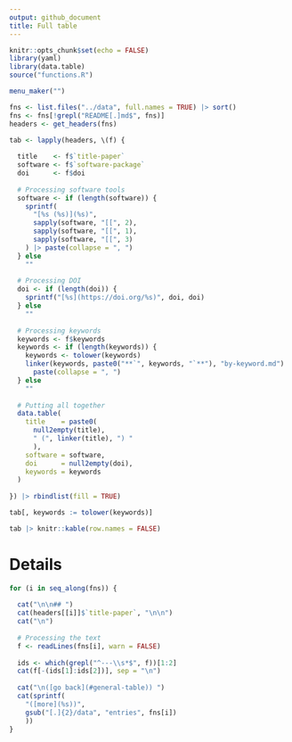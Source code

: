 ```yaml
---
output: github_document
title: Full table
---
```


```r
knitr::opts_chunk$set(echo = FALSE)
library(yaml)
library(data.table)
source("functions.R")
```

```r
menu_maker("")
```


```r
fns <- list.files("../data", full.names = TRUE) |> sort()
fns <- fns[!grepl("README[.]md$", fns)]
headers <- get_headers(fns)
```

```r
tab <- lapply(headers, \(f) {
  
  title    <- f$`title-paper`
  software <- f$`software-package`
  doi      <- f$doi
  
  # Processing software tools
  software <- if (length(software)) {
    sprintf(
      "[%s (%s)](%s)",
      sapply(software, "[[", 2),
      sapply(software, "[[", 1),
      sapply(software, "[[", 3)
    ) |> paste(collapse = ", ")
  } else
    ""
  
  # Processing DOI
  doi <- if (length(doi)) {
    sprintf("[%s](https://doi.org/%s)", doi, doi)
  } else 
    ""
  
  # Processing keywords
  keywords <- f$keywords
  keywords <- if (length(keywords)) {
    keywords <- tolower(keywords)
    linker(keywords, paste0("**`", keywords, "`**"), "by-keyword.md") |>
      paste(collapse = ", ")
  } else
    ""
  
  # Putting all together
  data.table(
    title    = paste0(
      null2empty(title),
      " (", linker(title), ") "
      ),
    software = software,
    doi      = null2empty(doi),
    keywords = keywords
  )
  
}) |> rbindlist(fill = TRUE)

tab[, keywords := tolower(keywords)]

tab |> knitr::kable(row.names = FALSE)
```

# Details

```r
for (i in seq_along(fns)) {
  
  cat("\n\n## ")
  cat(headers[[i]]$`title-paper`, "\n\n")
  cat("\n")
  
  # Processing the text
  f <- readLines(fns[i], warn = FALSE)
  
  ids <- which(grepl("^---\\s*$", f))[1:2]
  cat(f[-(ids[1]:ids[2])], sep = "\n")
  
  cat("\n([go back](#general-table)) ")
  cat(sprintf(
    "([more](%s))",
    gsub("[.]{2}/data", "entries", fns[i])
    ))
}
```

